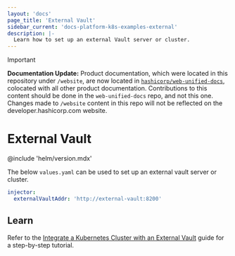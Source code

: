 ```yaml
---
layout: 'docs'
page_title: 'External Vault'
sidebar_current: 'docs-platform-k8s-examples-external'
description: |-
  Learn how to set up an external Vault server or cluster.
---
```


> [!IMPORTANT]  
> **Documentation Update:** Product documentation, which were located in this repository under `/website`, are now located in [`hashicorp/web-unified-docs`](https://github.com/hashicorp/web-unified-docs), colocated with all other product documentation. Contributions to this content should be done in the `web-unified-docs` repo, and not this one. Changes made to `/website` content in this repo will not be reflected on the developer.hashicorp.com website.

# External Vault

@include 'helm/version.mdx'

The below `values.yaml` can be used to set up an external vault server or
cluster.

```yaml
injector:
  externalVaultAddr: 'http://external-vault:8200'
```

## Learn

Refer to the [Integrate a Kubernetes Cluster with an External
Vault](/vault/tutorials/kubernetes/kubernetes-external-vault)
guide for a step-by-step tutorial.
